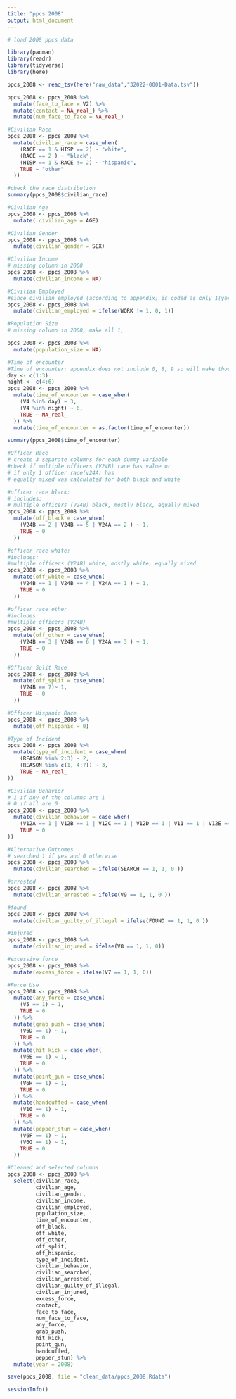 ```yaml
---
title: "ppcs 2008"
output: html_document
---
```


```r
# load 2008 ppcs data

library(pacman)
library(readr)
library(tidyverse)
library(here)
```

```r
ppcs_2008 <- read_tsv(here("raw_data","32022-0001-Data.tsv"))

```

```r
ppcs_2008 <- ppcs_2008 %>%
  mutate(face_to_face = V2) %>%
  mutate(contact = NA_real_) %>%
  mutate(num_face_to_face = NA_real_)
```

```r
#Civilian Race
ppcs_2008 <- ppcs_2008 %>% 
  mutate(civilian_race = case_when(
    (RACE == 1 & HISP == 2) ~ "white",
    (RACE == 2 ) ~ "black",
    (HISP == 1 & RACE != 2) ~ "hispanic",
    TRUE ~ "other"
  ))

#check the race distribution
summary(ppcs_2008$civilian_race)
```

```r
#Civilian Age
ppcs_2008 <- ppcs_2008 %>%
  mutate( civilian_age = AGE)
```

```r
#Civilian Gender
ppcs_2008 <- ppcs_2008 %>%
  mutate(civilian_gender = SEX)
```

```r
#Civilian Income
# missing column in 2008
ppcs_2008 <- ppcs_2008 %>%
  mutate(civilian_income = NA)
```

```r
#Civilian Employed
#since civilian employed (according to appendix) is coded as only 1(yes) or 0(otherwise),
ppcs_2008 <- ppcs_2008 %>%
  mutate(civilian_employed = ifelse(WORK != 1, 0, 1))
```

```r
#Population Size
# missing column in 2008, make all 1,

ppcs_2008 <- ppcs_2008 %>%
  mutate(population_size = NA)
```

```r
#Time of encounter
#Time of encounter: appendix does not include 0, 8, 9 so will make those NA
day <- c(1:3)
night <- c(4:6)
ppcs_2008 <- ppcs_2008 %>% 
  mutate(time_of_encounter = case_when(
    (V4 %in% day) ~ 3,
    (V4 %in% night) ~ 6,
    TRUE ~ NA_real_
  )) %>%
  mutate(time_of_encounter = as.factor(time_of_encounter))

summary(ppcs_2008$time_of_encounter)
```

```r
#Officer Race
# create 3 separate columns for each dummy variable
#check if multiple officers (V24B) race has value or
# if only 1 officer race(v24A) has
# equally mixed was calculated for both black and white

#officer race black:
# includes:
# multiple officers (V24B) black, mostly black, equally mixed
ppcs_2008 <- ppcs_2008 %>%
  mutate(off_black = case_when(
    (V24B == 2 | V24B == 5 | V24A == 2 ) ~ 1,
    TRUE ~ 0
  ))

#officer race white:
#includes:
#multiple officers (V24B) white, mostly white, equally mixed
ppcs_2008 <- ppcs_2008 %>%
  mutate(off_white = case_when(
    (V24B == 1 | V24B == 4 | V24A == 1 ) ~ 1,
    TRUE ~ 0
  ))

#officer race other
#includes:
#multiple officers (V24B) 
ppcs_2008 <- ppcs_2008 %>%
  mutate(off_other = case_when(
    (V24B == 3 | V24B == 6 | V24A == 3 ) ~ 1,
    TRUE ~ 0
  ))
```

```r
#Officer Split Race
ppcs_2008 <- ppcs_2008 %>%
  mutate(off_split = case_when(
    (V24B == 7)~ 1,
    TRUE ~ 0
  ))
```

```r
#Officer Hispanic Race
ppcs_2008 <- ppcs_2008 %>%
  mutate(off_hispanic = 0)

```

```r
#Type of Incident
ppcs_2008 <- ppcs_2008 %>%
  mutate(type_of_incident = case_when(
    (REASON %in% 2:3) ~ 2,
    (REASON %in% c(1, 4:7)) ~ 3,
    TRUE ~ NA_real_
))

```

```r
#Civilian Behavior
# 1 if any of the columns are 1
# 0 if all are 0
ppcs_2008 <- ppcs_2008 %>%
  mutate(civilian_behavior = case_when(
    (V12A == 1 | V12B == 1 | V12C == 1 | V12D == 1 | V11 == 1 | V12E == 1) ~ 1,
    TRUE ~ 0
))

```

```r
#Alternative Outcomes
# searched 1 if yes and 0 otherwise
ppcs_2008 <- ppcs_2008 %>% 
  mutate(civilian_searched = ifelse(SEARCH == 1, 1, 0 ))

#arrested
ppcs_2008 <- ppcs_2008 %>% 
  mutate(civilian_arrested = ifelse(V9 == 1, 1, 0 ))

#found 
ppcs_2008 <- ppcs_2008 %>%
  mutate(civilian_guilty_of_illegal = ifelse(FOUND == 1, 1, 0 ))

#injured
ppcs_2008 <- ppcs_2008 %>%
  mutate(civilian_injured = ifelse(V8 == 1, 1, 0))

#excessive force
ppcs_2008 <- ppcs_2008 %>%
  mutate(excess_force = ifelse(V7 == 1, 1, 0))

```

```r
#Force Use
ppcs_2008 <- ppcs_2008 %>%
  mutate(any_force = case_when(
    (V5 == 1) ~ 1,
    TRUE ~ 0
  )) %>%
  mutate(grab_push = case_when(
    (V6D == 1) ~ 1,
    TRUE ~ 0
  )) %>%
  mutate(hit_kick = case_when(
    (V6E == 1) ~ 1,
    TRUE ~ 0
  )) %>%
  mutate(point_gun = case_when(
    (V6H == 1) ~ 1,
    TRUE ~ 0
  )) %>%
  mutate(handcuffed = case_when(
    (V10 == 1) ~ 1,
    TRUE ~ 0
  )) %>%
  mutate(pepper_stun = case_when(
    (V6F == 1) ~ 1,
    (V6G == 1) ~ 1,
    TRUE ~ 0
  ))

```

```r
#Cleaned and selected columns
ppcs_2008 <- ppcs_2008 %>%
  select(civilian_race, 
         civilian_age, 
         civilian_gender, 
         civilian_income, 
         civilian_employed, 
         population_size, 
         time_of_encounter, 
         off_black, 
         off_white, 
         off_other, 
         off_split, 
         off_hispanic, 
         type_of_incident, 
         civilian_behavior, 
         civilian_searched, 
         civilian_arrested, 
         civilian_guilty_of_illegal, 
         civilian_injured, 
         excess_force, 
         contact, 
         face_to_face, 
         num_face_to_face, 
         any_force,
         grab_push, 
         hit_kick,
         point_gun,
         handcuffed,
         pepper_stun) %>%
  mutate(year = 2008)

save(ppcs_2008, file = "clean_data/ppcs_2008.Rdata")
```

```r
sessionInfo()
```

